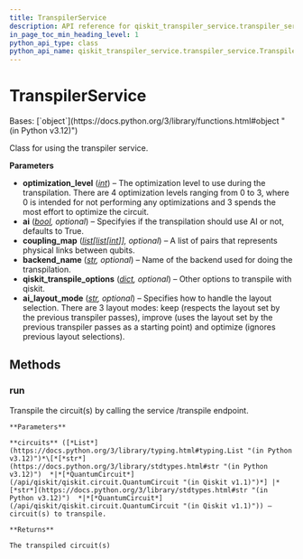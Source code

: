 ```yaml
---
title: TranspilerService
description: API reference for qiskit_transpiler_service.transpiler_service.TranspilerService
in_page_toc_min_heading_level: 1
python_api_type: class
python_api_name: qiskit_transpiler_service.transpiler_service.TranspilerService
---
```


# TranspilerService

<Class id="qiskit_transpiler_service.transpiler_service.TranspilerService" isDedicatedPage={true} signature="qiskit_transpiler_service.transpiler_service.TranspilerService(optimization_level, ai=True, coupling_map=None, backend_name=None, qiskit_transpile_options=None, ai_layout_mode=None)" modifiers="class">
  Bases: [`object`](https://docs.python.org/3/library/functions.html#object "(in Python v3.12)")

  Class for using the transpiler service.

  **Parameters**

  *   **optimization\_level** ([*int*](https://docs.python.org/3/library/functions.html#int "(in Python v3.12)")) – The optimization level to use during the transpilation. There are 4 optimization levels ranging from 0 to 3, where 0 is intended for not performing any optimizations and 3 spends the most effort to optimize the circuit.
  *   **ai** ([*bool*](https://docs.python.org/3/library/functions.html#bool "(in Python v3.12)")*, optional*) – Specifyies if the transpilation should use AI or not, defaults to True.
  *   **coupling\_map** ([*list*](https://docs.python.org/3/library/stdtypes.html#list "(in Python v3.12)")*\[*[*list*](https://docs.python.org/3/library/stdtypes.html#list "(in Python v3.12)")*\[*[*int*](https://docs.python.org/3/library/functions.html#int "(in Python v3.12)")*]], optional*) – A list of pairs that represents physical links between qubits.
  *   **backend\_name** ([*str*](https://docs.python.org/3/library/stdtypes.html#str "(in Python v3.12)")*, optional*) – Name of the backend used for doing the transpilation.
  *   **qiskit\_transpile\_options** ([*dict*](https://docs.python.org/3/library/stdtypes.html#dict "(in Python v3.12)")*, optional*) – Other options to transpile with qiskit.
  *   **ai\_layout\_mode** ([*str*](https://docs.python.org/3/library/stdtypes.html#str "(in Python v3.12)")*, optional*) – Specifies how to handle the layout selection. There are 3 layout modes: keep (respects the layout set by the previous transpiler passes), improve (uses the layout set by the previous transpiler passes as a starting point) and optimize (ignores previous layout selections).

  ## Methods

  ### run

  <Function id="qiskit_transpiler_service.transpiler_service.TranspilerService.run" signature="run(circuits)">
    Transpile the circuit(s) by calling the service /transpile endpoint.

    **Parameters**

    **circuits** ([*List*](https://docs.python.org/3/library/typing.html#typing.List "(in Python v3.12)")*\[*[*str*](https://docs.python.org/3/library/stdtypes.html#str "(in Python v3.12)")  *|*[*QuantumCircuit*](/api/qiskit/qiskit.circuit.QuantumCircuit "(in Qiskit v1.1)")*] |* [*str*](https://docs.python.org/3/library/stdtypes.html#str "(in Python v3.12)")  *|*[*QuantumCircuit*](/api/qiskit/qiskit.circuit.QuantumCircuit "(in Qiskit v1.1)")) – circuit(s) to transpile.

    **Returns**

    The transpiled circuit(s)
  </Function>
</Class>

